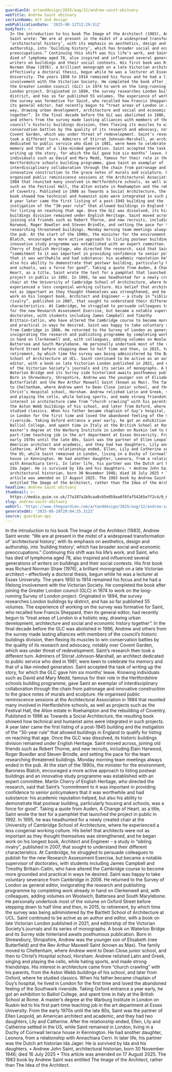 ```yaml
---
guardianId: artanddesign/2025/aug/12/andrew-saint-obituary
webTitle: Andrew Saint obituary
sectionName: Art and design
webPublicationDate: '2025-08-12T12:29:51Z'
bodyText: >-
  In the introduction to his book The Image of the Architect (1983), Andrew
  Saint wrote: “We are at present in the midst of a widespread transformation of
  ‘architectural history’, with its emphasis on aesthetics, design and
  authorship, into ‘building history’, which has broader social and economic
  preoccupations.” Continuing this shift was his life’s work, and Saint, who has
  died of lymphoma aged 78, also inspired and influenced several generations of
  writers on buildings and their social contexts. His first book was Richard
  Norman Shaw (1976), a brilliant monograph on a late Victorian architect –
  effectively a doctoral thesis, begun while he was a lecturer at Essex
  University. The years 1850 to 1914 remained his focus and he had a lifelong
  involvement with the Victorian Society. He completed the book after joining
  the Greater London council (GLC) in 1974 to work on the long-running Survey of
  London project. Originated in 1894, the survey researches London buildings by
  district, and has so far published 55 volumes. The experience of working on
  the survey was formative for Saint, who recalled how Francis Sheppard, then
  its general editor, had recently begun to “treat areas of London in a holistic
  way, drawing urban development, architecture and social and economic history
  together”. In the final decade before the GLC was abolished in 1986, Andrew
  and others from the survey made lasting alliances with members of the
  council’s historic buildings division, then flexing its muscles to win
  conservation battles by the quality of its research and advocacy, notably over
  Covent Garden, which was under threat of redevelopment. Saint’s research then
  took a different turn. Admirers of Stirrat Johnson-Marshall, an architect
  dedicated to public service who died in 1981, were keen to celebrate his
  memory and that of a like-minded generation. Saint accepted the task of
  writing up the story, for which the GLC gave him six months’ leave. Knowing
  individuals such as David and Mary Medd, famous for their role in the
  Hertfordshire schools building programme, gave Saint an exemplar of
  interdisciplinary collaboration through the chain from patronage and
  innovative construction to the grace notes of murals and sculpture. He
  organised public reminiscence sessions at the Architectural Association in
  1984 that reunited many involved in Hertfordshire schools, as well as projects
  such as the Festival Hall, the Alton estate in Roehampton and the rebuilding
  of Coventry. Published in 1986 as Towards a Social Architecture, the resulting
  book showed how technical and humanist aims were integrated in such projects.
  A year later came the first listing of a post-1945 building and the
  instigation of the “30-year rule” that allowed buildings in England to qualify
  for listing on reaching that age. Once the GLC was dissolved, its historic
  buildings division remained under English Heritage. Saint moved across,
  joining old friends such as Robert Thorne, and new recruits, including Elain
  Harwood, Roger Bowdler and Steven Brindle, and setting the pace for the team
  researching threatened buildings. Monday morning team meetings always ended in
  the pub. At the start of the 1990s, the minister for the environment, Baroness
  Blatch, encouraged a more active approach to listing postwar buildings and an
  innovative study programme was established with an expert committee. Martin
  Cherry of English Heritage, who directed the research, said that Saint’s
  “commitment to it was important in providing confidence to senior policymakers
  that it was worthwhile and had substance: his academic reputation helped, but
  also his ability to demonstrate that postwar building, particularly housing
  and schools, was a force for good”. Taking a quote from Auden, A Change of
  Heart, as a title, Saint wrote the text for a pamphlet that launched the
  project in public in 1992. In 1995, he was headhunted for a newly created
  chair at the University of Cambridge School of Architecture, where he
  experienced a less congenial working culture. His belief that architects were
  not as important as they thought themselves was strengthened, and he began
  work on his longest book, Architect and Engineer – a study in “sibling
  rivalry”, published in 2007, that sought to understand their different
  characteristics. At Cambridge, he struggled to persuade colleagues to publish
  for the new Research Assessment Exercise, but became a notable supervisor of
  doctorates, with students including James Campbell and Timothy
  Brittain-Catlin, who have altered the Cambridge course to become more grounded
  and practical in ways he desired. Saint was happy to take voluntary severance
  from Cambridge in 2006. He returned to the Survey of London as general editor,
  invigorating the research and publishing programme by completing work already
  in hand on Clerkenwell and, with colleagues, adding volumes on Woolwich,
  Battersea and South Marylebone. He personally undertook most of the volume on
  Oxford Street before stepping down to half time and then, in 2015, to
  retirement, by which time the survey was being administered by the Bartlett
  School of Architecture at UCL. Saint continued to be active as an author and
  editor, with a book on late Victorian London published in 2021, and editorship
  of the Victorian Society’s journals and its series of monographs. A book on
  Waterloo Bridge and its Surrey side hinterland awaits posthumous publication.
  Born in Shrewsbury, Shropshire, Andrew was the younger son of Elisabeth (nee
  Butterfield) and the Rev Arthur Maxwell Saint (known as Max). The family moved
  to Cheltenham, where Andrew went to Dean Close junior school, and then to
  Christ’s Hospital school, Horsham. Andrew relished Latin and Greek, singing
  and playing the cello, while hating sports, and made strong friendships. His
  interest in architecture came from “church crawling” with his parents, from
  the Aston Webb buildings of his school, and later from Oxford, where he
  studied classics. When his father became chaplain of Guy’s hospital, he lived
  in London for the first time and loved the abandoned feeling of the Southwark
  riverside. Taking Oxford entrance a year early, he got an exhibition to
  Balliol College, and spent time in Italy at the British School at Rome. A
  master’s degree at the Warburg Institute in London on Ruskin led to his first
  part-time teaching job in the art department at Essex University. From the
  early 1970s until the late 80s, Saint was the partner of Ellen Leopold, an
  American architect and academic, and they had two daughters, Lily and
  Catherine. After the relationship ended, Ellen, Lily and Catherine settled in
  the US, while Saint remained in London, living in a Duchy of Cornwall terrace
  house in Kennington. He had another daughter, Leonora, from a relationship
  with Annachiara Cerri. In later life, his partner was the Dutch art historian
  Ida Jager. He is survived by Ida and his daughters. • Andrew John Saint,
  architectural historian, born 30 November 1946; died 16 July 2025 • This
  article was amended on 17 August 2025. The 1983 book by Andrew Saint was
  entitled The Image of the Architect, rather than The Idea of the Architect.
headline: Andrew Saint obituary
thumbnail: >-
  https://media.guim.co.uk/77a197a1b9caa8c65e059aa6f8faf54265e7f2c4/0_61_720_576/500.jpg
slug: andrew-saint-obituary
webUrl: 'https://www.theguardian.com/artanddesign/2025/aug/12/andrew-saint-obituary'
generatedAt: '2025-08-28T20:04:25.312Z'
source: guardian-api
---
```

In the introduction to his book The Image of the Architect (1983), Andrew Saint wrote: “We are at present in the midst of a widespread transformation of ‘architectural history’, with its emphasis on aesthetics, design and authorship, into ‘building history’, which has broader social and economic preoccupations.” Continuing this shift was his life’s work, and Saint, who has died of lymphoma aged 78, also inspired and influenced several generations of writers on buildings and their social contexts. His first book was Richard Norman Shaw (1976), a brilliant monograph on a late Victorian architect – effectively a doctoral thesis, begun while he was a lecturer at Essex University. The years 1850 to 1914 remained his focus and he had a lifelong involvement with the Victorian Society. He completed the book after joining the Greater London council (GLC) in 1974 to work on the long-running Survey of London project. Originated in 1894, the survey researches London buildings by district, and has so far published 55 volumes. The experience of working on the survey was formative for Saint, who recalled how Francis Sheppard, then its general editor, had recently begun to “treat areas of London in a holistic way, drawing urban development, architecture and social and economic history together”. In the final decade before the GLC was abolished in 1986, Andrew and others from the survey made lasting alliances with members of the council’s historic buildings division, then flexing its muscles to win conservation battles by the quality of its research and advocacy, notably over Covent Garden, which was under threat of redevelopment. Saint’s research then took a different turn. Admirers of Stirrat Johnson-Marshall, an architect dedicated to public service who died in 1981, were keen to celebrate his memory and that of a like-minded generation. Saint accepted the task of writing up the story, for which the GLC gave him six months’ leave. Knowing individuals such as David and Mary Medd, famous for their role in the Hertfordshire schools building programme, gave Saint an exemplar of interdisciplinary collaboration through the chain from patronage and innovative construction to the grace notes of murals and sculpture. He organised public reminiscence sessions at the Architectural Association in 1984 that reunited many involved in Hertfordshire schools, as well as projects such as the Festival Hall, the Alton estate in Roehampton and the rebuilding of Coventry. Published in 1986 as Towards a Social Architecture, the resulting book showed how technical and humanist aims were integrated in such projects. A year later came the first listing of a post-1945 building and the instigation of the “30-year rule” that allowed buildings in England to qualify for listing on reaching that age. Once the GLC was dissolved, its historic buildings division remained under English Heritage. Saint moved across, joining old friends such as Robert Thorne, and new recruits, including Elain Harwood, Roger Bowdler and Steven Brindle, and setting the pace for the team researching threatened buildings. Monday morning team meetings always ended in the pub. At the start of the 1990s, the minister for the environment, Baroness Blatch, encouraged a more active approach to listing postwar buildings and an innovative study programme was established with an expert committee. Martin Cherry of English Heritage, who directed the research, said that Saint’s “commitment to it was important in providing confidence to senior policymakers that it was worthwhile and had substance: his academic reputation helped, but also his ability to demonstrate that postwar building, particularly housing and schools, was a force for good”. Taking a quote from Auden, A Change of Heart, as a title, Saint wrote the text for a pamphlet that launched the project in public in 1992. In 1995, he was headhunted for a newly created chair at the University of Cambridge School of Architecture, where he experienced a less congenial working culture. His belief that architects were not as important as they thought themselves was strengthened, and he began work on his longest book, Architect and Engineer – a study in “sibling rivalry”, published in 2007, that sought to understand their different characteristics. At Cambridge, he struggled to persuade colleagues to publish for the new Research Assessment Exercise, but became a notable supervisor of doctorates, with students including James Campbell and Timothy Brittain-Catlin, who have altered the Cambridge course to become more grounded and practical in ways he desired. Saint was happy to take voluntary severance from Cambridge in 2006. He returned to the Survey of London as general editor, invigorating the research and publishing programme by completing work already in hand on Clerkenwell and, with colleagues, adding volumes on Woolwich, Battersea and South Marylebone. He personally undertook most of the volume on Oxford Street before stepping down to half time and then, in 2015, to retirement, by which time the survey was being administered by the Bartlett School of Architecture at UCL. Saint continued to be active as an author and editor, with a book on late Victorian London published in 2021, and editorship of the Victorian Society’s journals and its series of monographs. A book on Waterloo Bridge and its Surrey side hinterland awaits posthumous publication. Born in Shrewsbury, Shropshire, Andrew was the younger son of Elisabeth (nee Butterfield) and the Rev Arthur Maxwell Saint (known as Max). The family moved to Cheltenham, where Andrew went to Dean Close junior school, and then to Christ’s Hospital school, Horsham. Andrew relished Latin and Greek, singing and playing the cello, while hating sports, and made strong friendships. His interest in architecture came from “church crawling” with his parents, from the Aston Webb buildings of his school, and later from Oxford, where he studied classics. When his father became chaplain of Guy’s hospital, he lived in London for the first time and loved the abandoned feeling of the Southwark riverside. Taking Oxford entrance a year early, he got an exhibition to Balliol College, and spent time in Italy at the British School at Rome. A master’s degree at the Warburg Institute in London on Ruskin led to his first part-time teaching job in the art department at Essex University. From the early 1970s until the late 80s, Saint was the partner of Ellen Leopold, an American architect and academic, and they had two daughters, Lily and Catherine. After the relationship ended, Ellen, Lily and Catherine settled in the US, while Saint remained in London, living in a Duchy of Cornwall terrace house in Kennington. He had another daughter, Leonora, from a relationship with Annachiara Cerri. In later life, his partner was the Dutch art historian Ida Jager. He is survived by Ida and his daughters. • Andrew John Saint, architectural historian, born 30 November 1946; died 16 July 2025 • This article was amended on 17 August 2025. The 1983 book by Andrew Saint was entitled The Image of the Architect, rather than The Idea of the Architect.

